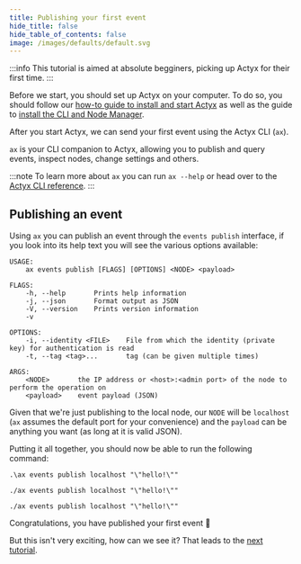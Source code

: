 ```yaml
---
title: Publishing your first event
hide_title: false
hide_table_of_contents: false
image: /images/defaults/default.svg
---
```



:::info
This tutorial is aimed at absolute begginers, picking up Actyx for their first time.
:::

Before we start, you should set up Actyx on your computer.
To do so, you should follow our [how-to guide to install and start Actyx](../../how-to/local-development/install-actyx)
as well as the guide to [install the CLI and Node Manager](../../how-to/local-development/install-cli-node-manager).

After you start Actyx, we can send your first event using the Actyx CLI (`ax`).

`ax` is your CLI companion to Actyx, allowing you to publish and query events,
inspect nodes, change settings and others.

:::note
To learn more about `ax` you can run `ax --help` or head over to the [Actyx CLI reference](../../reference/cli/overview).
:::

## Publishing an event

Using `ax` you can publish an event through the `events publish` interface,
if you look into its help text you will see the various options available:

```
USAGE:
    ax events publish [FLAGS] [OPTIONS] <NODE> <payload>

FLAGS:
    -h, --help       Prints help information
    -j, --json       Format output as JSON
    -V, --version    Prints version information
    -v

OPTIONS:
    -i, --identity <FILE>    File from which the identity (private key) for authentication is read
    -t, --tag <tag>...       tag (can be given multiple times)

ARGS:
    <NODE>       the IP address or <host>:<admin port> of the node to perform the operation on
    <payload>    event payload (JSON)
```

Given that we're just publishing to the local node, our `NODE` will be `localhost`
(`ax` assumes the default port for your convenience) and the
`payload` can be anything you want (as long at it is valid JSON).

Putting it all together, you should now be able to run the following command:

<Tabs>
<Windows>

```
.\ax events publish localhost "\"hello!\""
```

</Windows>

<Linux>

```
./ax events publish localhost "\"hello!\""
```

</Linux>

<Mac>

```
./ax events publish localhost "\"hello!\""
```

</Mac>
</Tabs>

Congratulations, you have published your first event 🎉

But this isn't very exciting, how can we see it?
That leads to the [next tutorial](./first-query).
